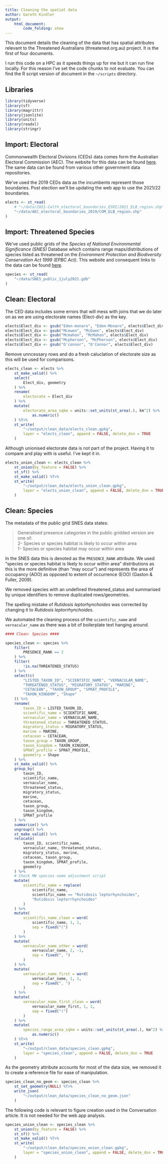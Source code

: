 ```yaml
---
title: Cleaning the spatial data
author: Gareth Kindler
output:
    html_document:
        code_folding: show
---
```


This document details the cleaning of the data that has spatial attributes relevant to the Threatened Australians (threatened.org.au) project. It is the first of four documents.

I run this code on a HPC as it speeds things up for me but it can run fine locally.
For this reason I've set the code chunks to not evaluate. You can find the R script version of document in the `~/scripts` directory.

## Libraries

```r
library(tidyverse)
library(sf)
library(magrittr)
library(jsonlite)
library(units)
library(readxl)
library(stringr)
```

## Import: Electoral

Commonwealth Electoral Divisions (CEDs) data comes form the Australian Electoral Commission (AEC). The website for this data can be found [here](https://www.aec.gov.au/electorates/gis/index.htm). The same data can be found from various other government data repositories.

We've used the 2019 CEDs data as the incumbents represent those boundaries. Post election we'll be updating the web app to use the 2021/22 boundaries.

```r
elects <- st_read(
    # "~/data/2021-Cwlth_electoral_boundaries_ESRI/2021_ELB_region.shp"
    "~/data/AEC_electoral_boundaries_2019/COM_ELB_region.shp"
)
```

## Import: Threatened Species

We've used public grids of the *Species of National Environmental Significance (SNES)* Database which contains range maps/distributions of species listed as threatened on the *Environment Protection and Biodiversity Conservation Act 1999 (EPBC Act)*. This website and consequent links to the data can be found [here](https://www.awe.gov.au/environment/environmental-information-data/databases-applications/snes).

```r
species <- st_read(
    "~/data/SNES_public_1july2021.gdb"
)
```

## Clean: Electoral

The CED data includes some errors that will mess with joins that we do later on as we are using electorate names (Elect-div) as the key.

```r
elects$Elect_div <- gsub("Eden-monaro", "Eden-Monaro", elects$Elect_div)
elects$Elect_div <- gsub("Mcewen", "McEwen", elects$Elect_div)
elects$Elect_div <- gsub("Mcmahon", "McMahon", elects$Elect_div)
elects$Elect_div <- gsub("Mcpherson", "McPherson", elects$Elect_div)
elects$Elect_div <- gsub("O'connor", "O'Connor", elects$Elect_div)
```

Remove unncessary rows and do a fresh caluclation of electorate size as this will be used for comparisons.

```r
elects_clean <- elects %>%
    st_make_valid() %>%
    select(
        Elect_div, geometry
    ) %>%
    rename(
        electorate = Elect_div
    ) %>%
    mutate(
        electorate_area_sqkm = units::set_units(st_area(.), km^2) %>%
            as.numeric()
    ) %T>%
    st_write(
        "~/output/clean_data/elects_clean.gpkg",
        layer = "elects_clean", append = FALSE, delete_dsn = TRUE
    )
```

Although unionised electorate data is not part of the project. Having it to compare and play with is useful. I've kept it in.

```r
elects_union_clean <- elects_clean %>%
    st_union(by_feature = FALSE) %>%
    st_sf() %>%
    st_make_valid() %T>%
    st_write(
        "~/output/clean_data/elects_union_clean.gpkg",
        layer = "elects_union_clean", append = FALSE, delete_dsn = TRUE
    )
```

## Clean: Species

The metadata of the public grid SNES data states:

> Generalised presence categories in the public gridded version are one of:\
> 2- Species or species habitat is likely to occur within area\
> 1- Species or species habitat may occur within area

In the SNES data this is denoted as the `PRESENCE_RANK` attribute. We used "species or species habitat is likely to occur within area" distributions as this is the more definitive (than "may occur") and represents the area of occupancy (AOO) as opposed to extent of occurrence (EOO) (Gaston & Fuller, 2009).

We removed species with an undefined threatened_status and summarised by unique identifiers to remove duplicated rows/geometries.

The spelling mistake of *Rutidosis leptorhynchoides* was corrected by changing it to *Rutidosis leptorrhynchoides*.

We automated the cleaning process of the `scientific_name` and `vernacular_name` as there was a bit of boilerplate text hanging around.

```r
#### Clean: Species ####

species_clean <- species %>%
    filter(
        PRESENCE_RANK == 2
    ) %>%
    filter(
        !is.na(THREATENED_STATUS)
    ) %>%
    select(c(
        "LISTED_TAXON_ID", "SCIENTIFIC_NAME", "VERNACULAR_NAME",
        "THREATENED_STATUS", "MIGRATORY_STATUS", "MARINE",
        "CETACEAN", "TAXON_GROUP", "SPRAT_PROFILE",
        "TAXON_KINGDOM", "Shape"
    )) %>%
    rename(
        taxon_ID = LISTED_TAXON_ID,
        scientific_name = SCIENTIFIC_NAME,
        vernacular_name = VERNACULAR_NAME,
        threatened_status = THREATENED_STATUS,
        migratory_status = MIGRATORY_STATUS,
        marine = MARINE,
        cetacean = CETACEAN,
        taxon_group = TAXON_GROUP,
        taxon_kingdom = TAXON_KINGDOM,
        SPRAT_profile = SPRAT_PROFILE,
        geometry = Shape
    ) %>%
    st_make_valid() %>%
    group_by(
        taxon_ID,
        scientific_name,
        vernacular_name,
        threatened_status,
        migratory_status,
        marine,
        cetacean,
        taxon_group,
        taxon_kingdom,
        SPRAT_profile
    ) %>%
    summarise() %>%
    ungroup() %>%
    st_make_valid() %>%
    relocate(
        taxon_ID, scientific_name,
        vernacular_name, threatened_status,
        migratory_status, marine,
        cetacean, taxon_group,
        taxon_kingdom, SPRAT_profile,
        geometry
    ) %>%
    # Check MW species name adjustment script
    mutate(
        scientific_name = replace(
            scientific_name,
            scientific_name == "Rutidosis leptorhynchoides",
            "Rutidosis leptorrhynchoides"
        )
    ) %>%
    mutate(
        scientific_name_clean = word(
            scientific_name, 1, 1,
            sep = fixed("(")
        )
    ) %>%
    mutate(
        vernacular_name_other = word(
            vernacular_name, 2, -1,
            sep = fixed(", ")
        )
    ) %>%
    mutate(
        vernacular_name_first = word(
            vernacular_name, 1, 1,
            sep = fixed(", ")
        )
    ) %>%
    mutate(
        vernacular_name_first_clean = word(
            vernacular_name_first, 1, 1,
            sep = fixed("(")
        )
    ) %>%
    mutate(
        species_range_area_sqkm = units::set_units(st_area(.), km^2) %>%
            as.numeric()
    ) %T>%
    st_write(
        "~/output/clean_data/species_clean.gpkg",
        layer = "species_clean", append = FALSE, delete_dsn = TRUE
    )
```

As the geometry attribute accounts for most of the data size, we removed it to create a reference file for ease of manipulation.

```r
species_clean_no_geom <- species_clean %>%
    st_set_geometry(NULL) %T>%
    write_json(
        "~/output/clean_data/species_clean_no_geom.json"
    )
```

The following code is relevant to figure creation used in the Conversation article. It is not needed for the web app analysis.

```r
species_union_clean <- species_clean %>%
    st_union(by_feature = FALSE) %>%
    st_sf() %>%
    st_make_valid() %T>%
    st_write(
        "~/output/clean_data/species_union_clean.gpkg",
        layer = "species_union_clean", append = FALSE, delete_dsn = TRUE
    )
```
